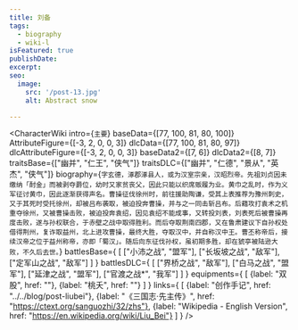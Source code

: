 ```yaml
---
title: 刘备
tags:
  - biography
  - wiki-l
isFeatured: true
publishDate:
excerpt:
seo:
  image:
    src: '/post-13.jpg'
    alt: Abstract snow

---
```



<CharacterWiki
  intro={`主要`}
  baseData={[77, 100, 81, 80, 100]}
  AttributeFigure={[-3, 2, 0, 0, 3]}
  dlcData={[77, 100, 81, 80, 97]}
  dlcAttributeFigure={[-3, 2, 0, 0, 3]}
  baseData2={[7, 6]}
  dlcData2={[8, 7]}
  traitsBase={["幽并", "仁王", "侠气"]}
  traitsDLC={["幽并", "仁德", "景从", "英杰", "侠气"]}
  biography={`字玄德，涿郡涿县人，或为汉室宗亲，汉昭烈帝。先祖刘贞因未缴纳「酎金」而被剥夺爵位，幼时又家贫丧父，因此只能以织席贩履为业。黄巾之乱时，作为义军征讨黄巾，因此逐渐获得声名。曹操征伐徐州时，前往援助陶谦，受其上表推荐为豫州刺史，又于其死时受托徐州，却被吕布袭取，被迫投奔曹操，并与之一同击斩吕布。后藉攻打袁术之机重夺徐州，又被曹操击败，被迫投奔袁绍，因见袁绍不能成事，又转投刘表，刘表死后被曹操再度击败，遂与孙权联合，于赤壁之战中取得胜利。而后夺取荆南四郡，又在鲁肃建议下自孙权处借得荆州，复诈取益州，北上进攻曹操，最终大胜，夺取汉中，并自称汉中王。曹丕称帝后，接续汉帝之位于益州称帝，亦即「蜀汉」。随后向东征伐孙权，虽初期多胜，却在猇亭被陆逊大败，不久后去世。`}
  battlesBase={
    [
      ["小沛之战", "盟军"],
      ["长坂坡之战", "敌军"],
      ["定军山之战", "敌军"]
    ]
  }
  battlesDLC={
    [
      ["界桥之战", "敌军"],
      ["白马之战", "盟军"],
      ["延津之战", "盟军"],
      ["官渡之战*", "我军"]
    ]
  }
  equipments={
    [
      {label: "双股", href: ""},
      {label: "桃夭", href: ""}
    ]
  }
  links={
    [
      {label: "创作手记", href: "../../blog/post-liubei"},
      {label: "《三国志·先主传》", href: "https://ctext.org/sanguozhi/32/zhs"},
      {label: "Wikipedia - English Version", href: "https://en.wikipedia.org/wiki/Liu_Bei"}
    ]
  }
/>
